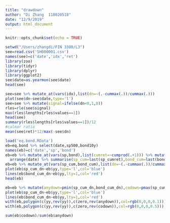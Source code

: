 ```yaml
---
title: "drawdown"
author: "Di Zhang  118020518"
date: "12/9/2019"
output: html_document
---
```


```r
knitr::opts_chunk$set(echo = TRUE)
```

```r
setwd("/Users/zhangdi/FIN 3380/L3")
see=read.csv('SH000001.csv')
names(see)=c('date','idx','ret')
library(zoo)
library(tidyr)
library(dplyr)
library(ggplot2)
see$date=as.yearmon(see$date)
head(see)
```

```r
see=see %>% mutate_at(vars(idx),list(dn=~(.-cummax(.))/cummax(.)))
plot(see$dn~see$date,type='l')
see=see %>% mutate(signal=ifelse(dn<0,1,0))
rles=rle(see$signal)
max(rles$lengths[rles$values==1])
head(see)
summary(rles$lengths[rles$values==1])/12
#calmar ratio
mean(see$ret)*12/max(-see$dn)
```

```r
load('eq.bond.RData')
eb=eq.bond %>% select(date,sp500,bond10y)
names(eb)=c('date','sp','bond')
eb=eb %>% mutate_at(vars(sp,bond),list(cumret=~cumprod(.+1))) %>% mutate(yy=substr(date,1,4)) %>% group_by(yy) %>%
  arrange(date) %>% summarise(sp_cum=last(sp_cumret),bond_cum=last(bond_cumret)) %>% ungroup()
eb=eb %>% mutate_at(vars(sp_cum,bond_cum),list(dn=~(.-cummax(.))/cummax(.))) %>% mutate(zero=0)
plot(eb$sp_cum_dn~eb$yy,type='l',col='blue')
lines(eb$bond_cum_dn~eb$yy,lty=1,col='red')
head(eb)
```

```r
eb=eb %>% mutate(anydown=pmin(sp_cum_dn,bond_cum_dn),codown=pmax(sp_cum_dn,bond_cum_dn))
plot(eb$sp_cum_dn~eb$yy,type='l',col='blue')
lines(eb$bond_cum_dn~eb$yy,lty=1,col='red')
with(eb,polygon(c(yy,rev(yy)),c(zero,rev(anydown)),col=rgb(0,0,0,0.1)))
with(eb,polygon(c(yy,rev(yy)),c(zero,rev(codown)),col=rgb(0,0,0,0.5)))
```

```r
sum(eb$codown)/sum(eb$anydown)
```

